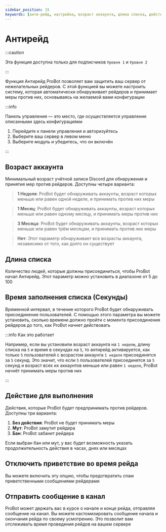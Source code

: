 ```yaml
---
sidebar_position: 15
keywords: [анти-рейд, настройка, возраст аккаунта, длина списка, действие для выполнения] 
---
```


# Антирейд

:::caution

Эта функция доступна только для подписчиков `Уровня 1` и `Уровня 2`

:::

Функция Антирейд ProBot позволяет вам защитить ваш сервер от нежелательных рейдеров. С этой функцией вы можете настроить систему, которая автоматически обнаруживает рейдеров и принимает меры против них, основываясь на желаемой вами конфигурации

:::info

Панель управления — это место, где осуществляется управление описанными здесь конфигурациями

1. Перейдите к панели управления и авторизуйтесь
2. Выберите ваш сервер в левом меню
3. Выберите модуль и убедитесь, что он включён

:::

## Возраст аккаунта

Минимальный возраст учётной записи Discord для обнаружения и принятия мер против рейдеров. Доступны четыре варианта:

> **1 Неделя**: ProBot будет обнаруживать аккаунты, возраст которых меньше или равен одной неделе, и принимать против них меры

> **1 Месяц**: ProBot будет обнаруживать аккаунты, возраст которых меньше или равен одному месяцу, и принимать меры против них

> **3 Месяца**: ProBot будет обнаруживать аккаунты, возраст которых меньше или равен трём месяцам, и принимать против них меры

> **Нет**: Этот параметр обнаруживает все возрасты аккаунта, независимо от того, как долго он существует


## Длина списка

Количество людей, которые должны присоединиться, чтобы ProBot начал Антирейд. Этот параметр можно установить в диапазоне от 5 до 100

## Время заполнения списка (Секунды)

Временной интервал, в течение которого ProBot будет обнаруживать присоединение пользователей. С помощью этого параметра вы можете установить, сколько времени должно пройти с момента присоединения рейдеров до того, как ProBot начнет действовать

:::info Как это работает

Например, если вы установили возраст аккаунта на `1 неделю`, длину списка на `5` и время в секундах на `5`, то антирейд активируется, как только `5` пользователей с возрастом аккаунта `1 неделя` присоединятся за `5` секунд. Это значит, что если `5` пользователей присоединятся за `5` секунд и возраст всех их аккаунтов меньше или равен `1 неделе`, ProBot начнёт принимать меры против них

:::

## Действие для выполнения

Действия, которые ProBot будет предпринимать против рейдеров. Доступны три варианта:

1. **Без действия**: ProBot не будет принимать меры
2. **Мут**: ProBot замутит рейдера
3. **Бан**: ProBot забанит рейдера

Если выбран бан или мут, у вас будет возможность указать продолжительность действия в часах, днях или месяцах

## Отключить приветствие во время рейда

Вы можете включить эту опцию, чтобы предотвратить спам приветственными сообщениями рейдерами

## Отправить сообщение в канал

ProBot может держать вас в курсе о начале и конце рейда, отправляя сообщение на канал. Вы можете кастомизировать сообщение начала и окончания рейда по своему усмотрению. Это позволит вам отслеживать время проведения рейдов на вашем сервере
